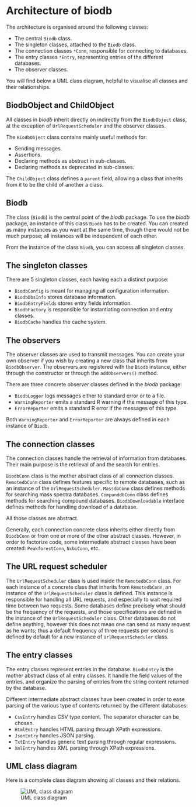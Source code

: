 <!--
%\VignetteEngine{knitr::rmarkdown}
%\VignetteIndexEntry{Architedture of biodb}
-->

# Architecture of biodb

The architecture is organised around the following classes:

 * The central `Biodb` class.
 * The singleton classes, attached to the `Biodb` class.
 * The connection classes `*Conn`, responsible for connecting to databases.
 * The entry classes `*Entry`, representing entries of the different databases.
 * The observer classes.

You will find below a UML class diagram, helpful to visualise all classes and their relationships.

## BiodbObject and ChildObject

All classes in *biodb* inherit directly on indirectly from the `BiodbObject` class, at the exception of `UrlRequestScheduler` and the observer classes.

The `BiodbObject` class contains mainly useful methods for:

 * Sending messages.
 * Assertions.
 * Declaring methods as abstract in sub-classes.
 * Declaring methods as deprecated in sub-classes.

The `ChildObject` class defines a `parent` field, allowing a class that inherits from it to be the child of another a class.

## Biodb

The class (`Biodb`) is the central point of the *biodb* package. To use the *biodb* package, an instance of this class `Biodb` has to be created. You can created as many instances as you want at the same time, though there would not be much purpose; all instances will be independent of each other.

From the instance of the class `Biodb`, you can access all singleton classes.

## The singleton classes

There are 5 singleton classes, each having each a distinct purpose:

 * `BiodbConfig` is meant for managing all configuration information.
 * `BiodbDbsInfo` stores database information.
 * `BiodbEntryFields` stores entry fields information.
 * `BiodbFactory` is responsible for instantiating connection and entry classes.
 * `BiodbCache` handles the cache system.

## The observers

The observer classes are used to transmit messages. You can create your own observer if you wish by creating a new class that inherits from `BiodbObserver`.
The observers are registered with the `Biodb` instance, either through the constructor or through the `addObservers()` method.

There are three concrete observer classes defined in the *biodb* package:

 * `BiodbLogger` logs messages either to standard error or to a file.
 * `WarningReporter` emits a standard R warning if the message of this type.
 * `ErrorReporter` emits a standard R error if the messages of this type.

Both `WarningReporter` and `ErrorReporter` are always defined in each instance of `Biodb`.

## The connection classes

The connection classes handle the retrieval of information from databases. Their main purpose is the retrieval of and the search for entries.

`BiodbConn` class is the mother abstract class of all connection classes.
`RemotedbConn` class defines features specific to remote databases, such as an instance of the `UrlRequestScheduler`.
`MassdbConn` class defines methods for searching mass spectra databases.
`CompunddbConn` class defines methods for searching compound databases.
`BiodbDownloadable` interface defines methods for handling download of a database.

All those classes are abstract.

Generally, each connection concrete class inherits either directly from `BiodbConn` or from one or more of the other abstract classes. However, in order to factorize code, some intermediate abstract classes have been created: `PeakforestConn`, `NcbiConn`, etc.

## The URL request scheduler

The `UrlRequestScheduler` class is used inside the `RemotedbConn` class. For each instance of a concrete class that inherits from `RemotedbConn`, an instance of the `UrlRequestScheduler` class is defined. This instance is responsible for handling all URL requests, and especially to wait required time between two requests. Some databases define precisely what should be the frequency of the requests, and those specifications are defined in the instance of the `UrlRequestScheduler` class. Other databases do not define anything, however this does not mean one can send as many request as he wants; thus a default frequency of three requests per second is defined by default for a new instance of `UrlRequestScheduler` class.

## The entry classes

The entry classes represent entries in the database. `BiodbEntry` is the mother abstract class of all entry classes. It handle the field values of the entries, and organize the parsing of entries from the string content returned by the database.

Different intermediate abstract classes have been created in order to ease parsing of the various type of contents returned by the different databases:

 * `CsvEntry` handles CSV type content. The separator character can be chosen.
 * `HtmlEntry` handles HTML parsing through XPath expressions.
 * `JsonEntry` handles JSON parsing.
 * `TxtEntry` handles generic text parsing through regular expressions.
 * `XmlEntry` handles XML parsing through XPath expressions.

## UML class diagram

Here is a complete class diagram showing all classes and their relations.

![UML class diagram](class.svg)
